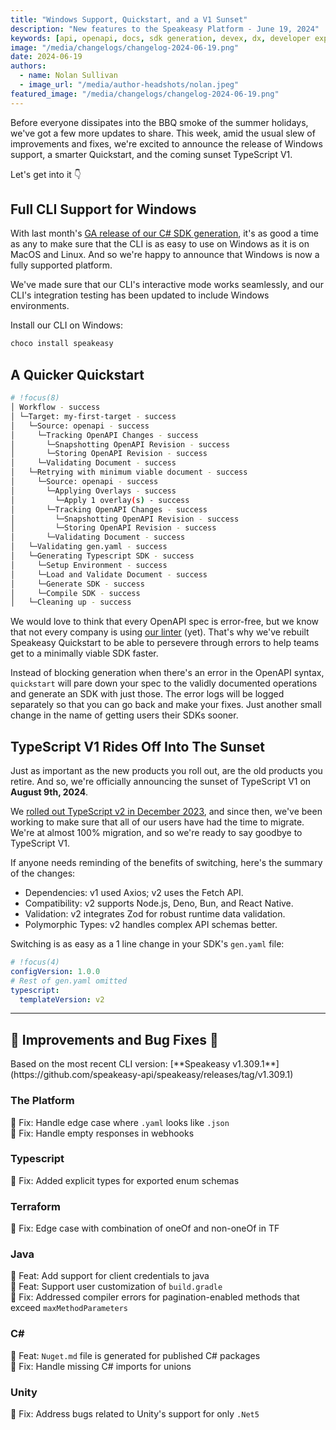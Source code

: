 ```yaml
---
title: "Windows Support, Quickstart, and a V1 Sunset"
description: "New features to the Speakeasy Platform - June 19, 2024"
keywords: [api, openapi, docs, sdk generation, devex, dx, developer experience]
image: "/media/changelogs/changelog-2024-06-19.png"
date: 2024-06-19
authors:
  - name: Nolan Sullivan
  - image_url: "/media/author-headshots/nolan.jpeg"
featured_image: "/media/changelogs/changelog-2024-06-19.png"
---
```



Before everyone dissipates into the BBQ smoke of the summer holidays, we've got a few more updates to share. This week, amid the usual slew of improvements and fixes, we're excited to announce the release of Windows support, a smarter Quickstart, and the coming sunset TypeScript V1.

Let's get into it 👇

## Full CLI Support for Windows

With last month's [GA release of our C# SDK generation](/changelog/changelog-2024-05-01), it's as good a time as any to make sure that the CLI is as easy to use on Windows as it is on MacOS and Linux. And so we're happy to announce that Windows is now a fully supported platform.

We've made sure that our CLI's interactive mode works seamlessly, and our CLI's integration testing has been updated to include Windows environments.

Install our CLI on Windows:

```bash
choco install speakeasy
```

## A Quicker Quickstart

```bash
# !focus(8)
│ Workflow - success
│ └─Target: my-first-target - success
│   └─Source: openapi - success
│     └─Tracking OpenAPI Changes - success
│       └─Snapshotting OpenAPI Revision - success
│       └─Storing OpenAPI Revision - success
│     └─Validating Document - success
│   └─Retrying with minimum viable document - success
│     └─Source: openapi - success
│       └─Applying Overlays - success
│         └─Apply 1 overlay(s) - success
│       └─Tracking OpenAPI Changes - success
│         └─Snapshotting OpenAPI Revision - success
│         └─Storing OpenAPI Revision - success
│       └─Validating Document - success
│   └─Validating gen.yaml - success
│   └─Generating Typescript SDK - success
│     └─Setup Environment - success
│     └─Load and Validate Document - success
│     └─Generate SDK - success
│     └─Compile SDK - success
│   └─Cleaning up - success
```

We would love to think that every OpenAPI spec is error-free, but we know that not every company is using [our linter](/docs/linting/linting) (yet). That's why we've rebuilt Speakeasy Quickstart to be able to persevere through errors to help teams get to a minimally viable SDK faster.

Instead of blocking generation when there's an error in the OpenAPI syntax, `quickstart` will pare down your spec to the validly documented operations and generate an SDK with just those. The error logs will be logged separately so that you can go back and make your fixes. Just another small change in the name of getting users their SDKs sooner.

## TypeScript V1 Rides Off Into The Sunset

Just as important as the new products you roll out, are the old products you retire. And so, we're officially announcing the sunset of TypeScript V1 on **August 9th, 2024**.

We [rolled out TypeScript v2 in December 2023](/post/introducing-universal-ts), and since then, we've been working to make sure that all of our users have had the time to migrate. We're at almost 100% migration, and so we're ready to say goodbye to TypeScript V1.

If anyone needs reminding of the benefits of switching, here's the summary of the changes:

- Dependencies​: v1 used Axios; v2 uses the Fetch API.
- Compatibility​: v2 supports Node.js, Deno, Bun, and React Native.
- Validation​: v2 integrates Zod for robust runtime data validation.
- Polymorphic Types​: v2 handles complex API schemas better.

Switching is as easy as a 1 line change in your SDK's `gen.yaml` file:

```yaml gen.yaml
# !focus(4)
configVersion: 1.0.0
# Rest of gen.yaml omitted
typescript:
  templateVersion: v2
```

---

## 🚢 Improvements and Bug Fixes 🐛

<Callout title="NOTE" variant="info">
  Based on the most recent CLI version: [**Speakeasy
  v1.309.1**](https://github.com/speakeasy-api/speakeasy/releases/tag/v1.309.1)
</Callout>

### The Platform

🐛 Fix: Handle edge case where `.yaml` looks like `.json`\
🐛 Fix: Handle empty responses in webhooks

### Typescript

🐛 Fix: Added explicit types for exported enum schemas

### Terraform

🐛 Fix: Edge case with combination of oneOf and non-oneOf in TF

### Java

🚢 Feat: Add support for client credentials to java \
🚢 Feat: Support user customization of `build.gradle` \
🐛 Fix: Addressed compiler errors for pagination-enabled methods that exceed `maxMethodParameters`

### C#

🚢 Feat: `Nuget.md` file is generated for published C# packages \
🐛 Fix: Handle missing C# imports for unions

### Unity

🐛 Fix: Address bugs related to Unity's support for only `.Net5`

